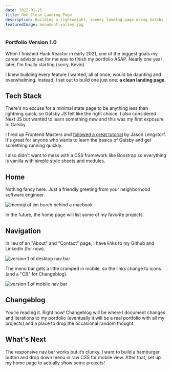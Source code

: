 ```yaml
---
date: 2022-01-25
title: One Clean Landing Page
description: Building a lightweight, speedy landing page using Gatsby JS.
featuredImage: monument-valley.jpg
---
```


### Portfolio Version 1.0

When I finished Hack Reactor in early 2021, one of the biggest goals my career advisor set for me was to finish my portfolio ASAP. Nearly one year later, I'm finally starting (sorry, Kevin).

I knew building every feature I wanted, all at once, would be daunting and overwhelming. Instead, I set out to build one just one: **a clean landing page**.

## Tech Stack

There's no excuse for a minimal state page to be anything less than lightning quick, so Gatsby JS felt like the right choice. I also considered Next JS but wanted to learn something new and this was my first exposure to Gatsby.

I fired up Frontend Masters and [followed a great tutorial](https://frontendmasters.com/courses/gatsby-v2/) by Jason Lengstorf. It's great for anyone who wants to learn the basics of Gatsby and get something running quickly.

I also didn't want to mess with a CSS framework like Boostrap so everything is vanilla with simple style sheets and modules.

## Home

Nothing fancy here. Just a friendly greeting from your neighborhood software engineer.

![memoji of jim burch behind a macbook](../../images/memoji.png)

In the future, the home page will list some of my favorite projects.

## Navigation

In lieu of an "About" and "Contact" page, I have links to my Github and LinkedIn (for now).

![version 1 of desktop nav bar](../../images/screenshots/desktop-nav-v1.png)

The menu bar gets a little cramped in mobile, so the links change to icons (and a "CB" for Changeblog).

![version 1 of mobile nav bar](../../images/screenshots/mobile-nav-v1.png)

## Changeblog

You’re reading it. Right now! Changeblog will be where I document changes and iterations to my portfolio (eventually it will be a real portfolio with all my projects) and a place to drop the occasional random thought.

## What's Next

The responsive nav bar works but it’s clunky. I want to build a hamburger button and drop down menu in raw CSS for mobile view. After that, set up my home page to actually show some projects!
